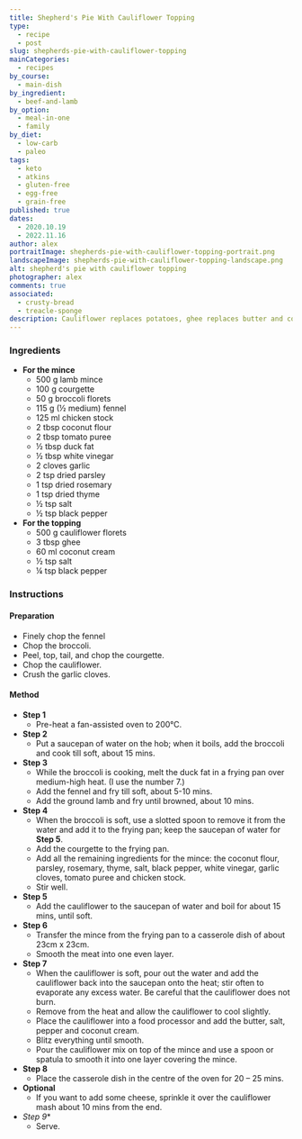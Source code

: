 ```yaml
---
title: Shepherd's Pie With Cauliflower Topping
type:
  - recipe
  - post
slug: shepherds-pie-with-cauliflower-topping
mainCategories: 
  - recipes
by_course:
  - main-dish
by_ingredient:
  - beef-and-lamb
by_option:
  - meal-in-one
  - family
by_diet:
  - low-carb
  - paleo
tags:
  - keto
  - atkins
  - gluten-free
  - egg-free
  - grain-free
published: true
dates: 
  - 2020.10.19
  - 2022.11.16
author: alex
portraitImage: shepherds-pie-with-cauliflower-topping-portrait.png
landscapeImage: shepherds-pie-with-cauliflower-topping-landscape.png
alt: shepherd's pie with cauliflower topping
photographer: alex
comments: true
associated: 
  - crusty-bread
  - treacle-sponge
description: Cauliflower replaces potatoes, ghee replaces butter and coconut cream replaces milk as the topping for a low-carb, low-lactose version of shepherd's pie.
---
```


<Ingredients>

### Ingredients
    
  - **For the mince**
    - 500 g lamb mince
    - 100 g courgette
    - 50 g broccoli florets
    - 115 g (½ medium) fennel
    - 125 ml chicken stock 
    - 2 tbsp coconut flour
    - 2 tbsp tomato puree
    - ½ tbsp duck fat
    - ½ tbsp white vinegar
    - 2 cloves garlic
    - 2 tsp dried parsley
    - 1 tsp dried rosemary
    - 1 tsp dried thyme
    - ½ tsp salt
    - ½ tsp black pepper
  - **For the topping**
    - 500 g cauliflower florets
    - 3 tbsp ghee
    - 60 ml coconut cream
    - ½ tsp salt
    - ¼ tsp black pepper

</Ingredients>

<Instructions>

### Instructions

#### Preparation
  - Finely chop the fennel
  - Chop the broccoli.
  - Peel, top, tail, and chop the courgette.
  - Chop the cauliflower.
  - Crush the garlic cloves.

#### Method

  - **Step 1**
    - Pre-heat a fan-assisted oven to 200°C.
  - **Step 2**
    - Put a saucepan of water on the hob; when it boils, add the broccoli and cook till soft, about 15 mins.
  - **Step 3**
    - While the broccoli is cooking, melt the duck fat in a frying pan over medium-high heat. (I use the number 7.)
    - Add the fennel and fry till soft, about 5-10 mins.
    - Add the ground lamb and fry until browned, about 10 mins.
  - **Step 4**
    - When the broccoli is soft, use a slotted spoon to remove it from the water and add it to the frying pan; keep the saucepan of water for **Step 5**.  
    - Add the courgette to the frying pan.
    - Add all the remaining ingredients for the mince: the coconut flour, parsley, rosemary, thyme, salt, black pepper, white vinegar, garlic cloves, tomato puree and chicken stock.
    - Stir well.
  - **Step 5**
    - Add the cauliflower to the saucepan of water and boil for about 15 mins, until soft.
  - **Step 6**
    - Transfer the mince from the frying pan to a casserole dish of about 23cm x 23cm. 
    - Smooth the meat into one even layer.
  - **Step 7**
    - When the cauliflower is soft, pour out the water and add the cauliflower back into the saucepan onto the heat; stir often to evaporate any excess water. Be careful that the cauliflower does not burn. 
    - Remove from the heat and allow the cauliflower to cool slightly.
    - Place the cauliflower into a food processor and add the butter, salt, pepper and coconut cream. 
    - Blitz everything until smooth.
    - Pour the cauliflower mix on top of the mince and use a spoon or spatula to smooth it into one layer covering the mince.
  - **Step 8**
    - Place the casserole dish in the centre of the oven for 20 – 25 mins.
  - **Optional**
    - If you want to add some cheese, sprinkle it over the cauliflower mash about 10 mins from the end.
  - *Step 9**
    - Serve.

</Instructions>